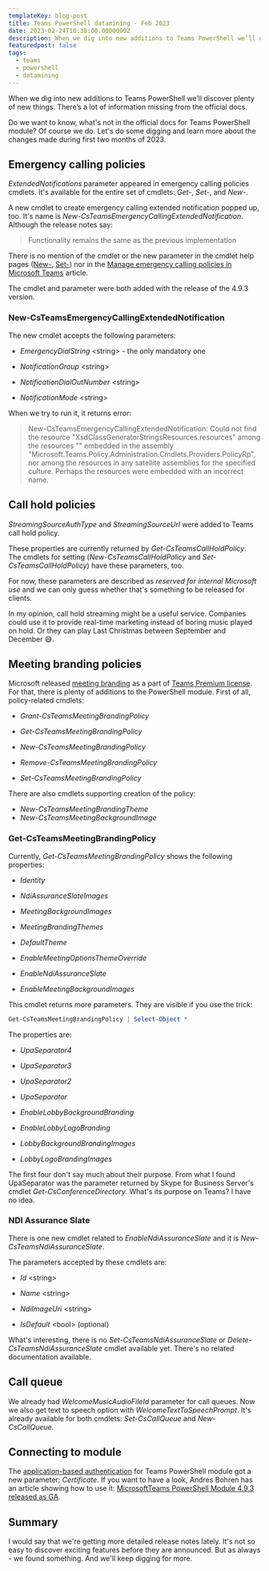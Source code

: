 ```yaml
---
templateKey: blog-post
title: Teams PowerShell datamining - Feb 2023
date: 2023-02-24T10:38:00.0000000Z
description: When we dig into new additions to Teams PowerShell we’ll discover plenty of new things. There’s a lot of information missing from the official docs
featuredpost: false
tags:
  - teams
  - powershell
  - datamining
---
```

When we dig into new additions to Teams PowerShell we’ll discover plenty of new things. There’s a lot of information missing from the official docs.

Do we want to know, what's not in the official docs for Teams PowerShell module? Of course we do. Let's do some digging and learn more about the changes made during first two months of 2023.

## Emergency calling policies

*ExtendedNotifications* parameter appeared in emergency calling policies cmdlets. It's available for the entire set of cmdlets: *Get-*, *Set-*, and *New-*.

A new cmdlet to create emergency calling extended notification popped up, too. It's name is *New-CsTeamsEmergencyCallingExtendedNotification*. Although the release notes say:

> Functionality remains the same as the previous implementation

There is no mention of the cmdlet or the new parameter in the cmdlet help pages ([New-](https://learn.microsoft.com/en-us/powershell/module/skype/new-csteamsemergencycallingpolicy?view=skype-ps), [Set-](https://learn.microsoft.com/en-us/powershell/module/skype/set-csteamsemergencycallingpolicy?view=skype-ps)) nor in the [Manage emergency calling policies in Microsoft Teams](https://learn.microsoft.com/en-us/microsoftteams/manage-emergency-calling-policies) article.

The cmdlet and parameter were both added with the release of the 4.9.3 version.

### New-CsTeamsEmergencyCallingExtendedNotification

The new cmdlet accepts the following parameters:

* *EmergencyDialString* \<string\> - the only mandatory one
* *NotificationGroup* \<string\>

* *NotificationDialOutNumber* \<string\>
* *NotificationMode* \<string\>

When we try to run it, it returns error:

> New-CsTeamsEmergencyCallingExtendedNotification: Could not find the resource "XsdClassGeneratorStringsResources.resources" among the resources "" embedded in the assembly "Microsoft.Teams.Policy.Administration.Cmdlets.Providers.PolicyRp", nor among the resources in any satellite assemblies for the specified culture. Perhaps the resources were embedded with an incorrect name.

## Call hold policies

*StreamingSourceAuthType* and *StreamingSourceUrl* were added to Teams call hold policy.

These properties are currently returned by *Get-CsTeamsCallHoldPolicy*. The cmdlets for setting (*New-CsTeamsCallHoldPolicy* and *Set-CsTeamsCallHoldPolicy*) have these parameters, too.

For now, these parameters are described as *reserved for internal Microsoft use* and we can only guess whether that's something to be released for clients.

In my opinion, call hold streaming might be a useful service. Companies could use it to provide real-time marketing instead of boring music played on hold. Or they can play Last Christmas between September and December 😅.

## Meeting branding policies

Microsoft released [meeting branding](https://learn.microsoft.com/en-us/MicrosoftTeams/meeting-themes) as a part of [Teams Premium license](https://www.microsoft.com/en-us/microsoft-365/blog/2023/02/01/microsoft-teams-premium-cut-costs-and-add-ai-powered-productivity/). For that, there is plenty of additions to the PowerShell module. First of all, policy-related cmdlets:

* *Grant-CsTeamsMeetingBrandingPolicy*
* *Get-CsTeamsMeetingBrandingPolicy*

* *New-CsTeamsMeetingBrandingPolicy*
* *Remove-CsTeamsMeetingBrandingPolicy*

* *Set-CsTeamsMeetingBrandingPolicy*

There are also cmdlets supporting creation of the policy:

* *New-CsTeamsMeetingBrandingTheme*
* *New-CsTeamsMeetingBackgroundImage*

### Get-CsTeamsMeetingBrandingPolicy

Currently, *Get-CsTeamsMeetingBrandingPolicy* shows the following properties:

* *Identity*
* *NdiAssuranceSlateImages*

* *MeetingBackgroundImages*
* *MeetingBrandingThemes*

* *DefaultTheme*
* *EnableMeetingOptionsThemeOverride*

* *EnableNdiAssuranceSlate*
* *EnableMeetingBackgroundImages*

This cmdlet returns more parameters. They are visible if you use the trick:

```powershell
Get-CsTeamsMeetingBrandingPolicy | Select-Object *
```

The properties are:

* *UpaSeparator4*
* *UpaSeparator3*

* *UpaSeparator2*
* *UpaSeparator*

* *EnableLobbyBackgroundBranding*
* *EnableLobbyLogoBranding*

* *LobbyBackgroundBrandingImages*
* *LobbyLogoBrandingImages*

The first four don't say much about their purpose. From what I found UpaSeparator was the parameter returned by Skype for Business Server's cmdlet *Get-CsConferenceDirectory*. What's its purpose on Teams? I have no idea.

### NDI Assurance Slate

There is one new cmdlet related to *EnableNdiAssuranceSlate* and it is *New-CsTeamsNdiAssuranceSlate*.

The parameters accepted by these cmdlets are:

* *Id* \<string\>
* *Name* \<string\>

* *NdiImageUri* \<string\>
* *IsDefault* \<bool\> (optional)

What's interesting, there is no *Set-CsTeamsNdiAssuranceSlate* or *Delete-CsTeamsNdiAssuranceSlate* cmdlet available yet. There's no related documentation available.

## Call queue

We already had *WelcomeMusicAudioFileId* parameter for call queues. Now we also get text to speech option with *WelcomeTextToSpeechPrompt*. It's already available for both cmdlets: *Set-CsCallQueue* and *New-CsCallQueue*.

## Connecting to module

The [application-based authentication](https://learn.microsoft.com/en-us/microsoftteams/teams-powershell-application-authentication) for Teams PowerShell module got a new parameter: *Certificate*. If you want to have a look, Andres Bohren has an article showing how to use it: [MicrosoftTeams PowerShell Module 4.9.3 released as GA](https://blog.icewolf.ch/archive/2023/02/01/microsoftteams-powershell-module-4-9-3-released-as-ga.aspx).

## Summary

I would say that we're getting more detailed release notes lately. It's not so easy to discover exciting features before they are announced. But as always - we found something. And we'll keep digging for more.
